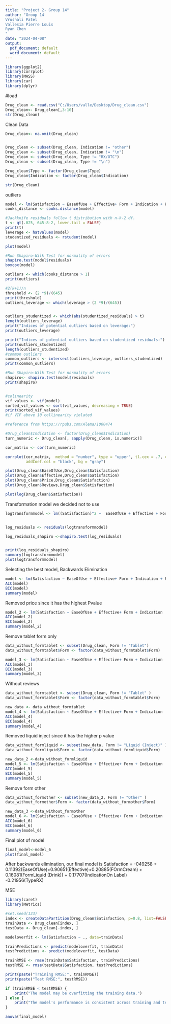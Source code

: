 ---
title: "Project 2- Group 14"
author: "Group 14
Vrushali Patel 
Vallesia Pierre Louis
Ryan Chen
"
date: "2024-04-08"
output:
  pdf_document: default
  word_document: default
---
```{r}
library(ggplot2)
library(corrplot)
library(MASS)
library(car)
library(dplyr)

```

#load
```{r}
Drug_clean <- read.csv("C:/Users/valle/Desktop/Drug_clean.csv")
Drug_clean<- Drug_clean[,3:10]
str(Drug_clean)
```

Clean Data
```{r}
Drug_clean<- na.omit(Drug_clean)


Drug_clean <- subset(Drug_clean, Indication != "other")
Drug_clean <- subset(Drug_clean, Indication != "\n")
Drug_clean <- subset(Drug_clean, Type != "RX/OTC")
Drug_clean <- subset(Drug_clean, Type != "\n")

Drug_clean$Type <- factor(Drug_clean$Type)
Drug_clean$Indication <- factor(Drug_clean$Indication)

str(Drug_clean)
```



outliers
```{r}
model <- lm(Satisfaction ~ EaseOfUse + Effective+ Form + Indication + Price + Reviews + Type, data = Drug_clean)
cooks_distance <- cooks.distance(model)

#Jackknife residuals follow t distribution with n-k-2 df.
t <- qt(.025, 645-8-2, lower.tail = FALSE)
print(t)
leverage <- hatvalues(model)
studentized_residuals <- rstudent(model)
```

```{r}
plot(model)
```

```{r}
#Run Shapiro-Wilk Test for normality of errors
shapiro.test(model$residuals)
boxcox(model)

```


```{r}
outliers <- which(cooks_distance > 1)
print(outliers)

#2(k+1)/n
threshold <- (2 *9)/(645)
print(threshold)
outliers_leverage <- which(leverage > (2 *9)/(645))


outliers_studentized <- which(abs(studentized_residuals) > t)
length(outliers_leverage)
print("Indices of potential outliers based on leverage:")
print(outliers_leverage)

print("Indices of potential outliers based on studentized residuals:")
print(outliers_studentized)
length(outliers_studentized)
#common outliers
common_outliers <- intersect(outliers_leverage, outliers_studentized)
print(common_outliers) 


```

```{r}
#Run Shapiro-Wilk Test for normality of errors
shapiro<- shapiro.test(model$residuals)
print(shapiro)



```
```{r}
#colinearity
vif_values <- vif(model)
sorted_vif_values <- sort(vif_values, decreasing = TRUE)
print(sorted_vif_values)
#if VIF above 10 collinearity violated 
```


```{r}

#reference from https://rpubs.com/Alema/1000474

#Drug_clean$Indication <- factor(Drug_clean$Indication)
turn_numeric <- Drug_clean[, sapply(Drug_clean, is.numeric)]

cor_matrix <- cor(turn_numeric)

corrplot(cor_matrix,  method = "number", type = "upper", tl.cex = .7, col = colorRampPalette(c("pinkz", "white", "darkgreen"))(100),
         addCoef.col = "black", bg = "gray")

```

```{r}
plot(Drug_clean$EaseOfUse,Drug_clean$Satisfaction)
plot(Drug_clean$Effective,Drug_clean$Satisfaction)
plot(Drug_clean$Price,Drug_clean$Satisfaction)
plot(Drug_clean$Reviews,Drug_clean$Satisfaction)

plot(log(Drug_clean$Satisfaction))

```


Transformation model we decided not to use 
```{r}
logtransformmodel <- lm((Satisfaction)^2 ~  EaseOfUse + Effective + Form + Indication + Price + Reviews + Type, data = Drug_clean)


log_residuals <- residuals(logtransformmodel)

log_residuals_shapiro <-shapiro.test(log_residuals)


print(log_residuals_shapiro)
summary(logtransformmodel)
plot(logtransformmodel)
```



Selecting the best model, Backwards Elimination 
```{r}
model <- lm(Satisfaction ~ EaseOfUse + Effective+ Form + Indication + Price + Reviews + Type, data = Drug_clean)
AIC(model)
BIC(model)
summary(model)
```





Removed price since it has the highest Pvalue
```{r}
model_2 <- lm(Satisfaction ~ EaseOfUse + Effective+ Form + Indication  + Reviews + Type, data = Drug_clean)
AIC(model_2)
BIC(model_2)
summary(model_2)
```

Remove tablet form only
```{r}

data_without_formtablet <- subset(Drug_clean, Form != "Tablet")
data_without_formtablet$Form <- factor(data_without_formtablet$Form)

model_3 <- lm(Satisfaction ~ EaseOfUse + Effective+ Form + Indication  + Reviews + Type , data = data_without_formtablet)
AIC(model_3)
BIC(model_3)
summary(model_3)
```
Without reviews
```{r}

data_without_formtablet <- subset(Drug_clean, Form != "Tablet" )
data_without_formtablet$Form <- factor(data_without_formtablet$Form)

new_data <- data_without_formtablet
model_4 <- lm(Satisfaction ~ EaseOfUse + Effective+ Form + Indication   + Type , data = new_data)
AIC(model_4)
BIC(model_4)
summary(model_4)
```
Removed liquid inject since it has the higher p value
```{r}



data_without_formliquid <- subset(new_data, Form != "Liquid (Inject)" )
data_without_formliquid$Form <- factor(data_without_formliquid$Form)

new_data_2 <-data_without_formliquid
model_5 <- lm(Satisfaction ~ EaseOfUse + Effective+ Form + Indication   + Type , data = new_data_2)
AIC(model_5)
BIC(model_5)
summary(model_5)


```

Remove form other
```{r}
data_without_formother <- subset(new_data_2, Form != "Other" )
data_without_formother$Form <- factor(data_without_formother$Form)

new_data_3 <-data_without_formother
model_6 <- lm(Satisfaction ~ EaseOfUse + Effective+ Form + Indication   + Type , data = new_data_3)
AIC(model_6)
BIC(model_6)
summary(model_6)

```
Final plot of model
```{r}
final_model<-model_6
plot(final_model)
```

After backwards elimination, our final model is
Satisfaction = -049258 + 0.11392(EaseOfUse)+0.90651(Effective)+0.20885(FOrmCream) + 0.16081(FormLiquid (Drink)) + 0.17707(IndicationOn Label) -0.21956(TypeRX)



MSE


```{r}

library(caret)
library(Metrics)

#set.seed(123)
index <- createDataPartition(Drug_clean$Satisfaction, p=0.8, list=FALSE)
trainData <- Drug_clean[index, ]
testData <- Drug_clean[-index, ]

modeloverfit <- lm(Satisfaction ~ ., data=trainData)

trainPredictions <- predict(modeloverfit, trainData)
testPredictions <- predict(modeloverfit, testData)

trainRMSE <- rmse(trainData$Satisfaction, trainPredictions)
testRMSE <- rmse(testData$Satisfaction, testPredictions)

print(paste("Training RMSE:", trainRMSE))
print(paste("Test RMSE:", testRMSE))

if (trainRMSE < testRMSE) {
    print("The model may be overfitting the training data.")
} else {
    print("The model's performance is consistent across training and test data.")
}


```


```{r}
anova(final_model)
```




